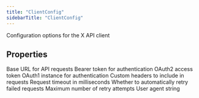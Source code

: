 ```yaml
---
title: "ClientConfig"
sidebarTitle: "ClientConfig"
---
```


Configuration options for the X API client

## Properties

<ResponseField name="baseUrl" type="string">
Base URL for API requests
</ResponseField>





<ResponseField name="bearerToken" type="string">
Bearer token for authentication
</ResponseField>





<ResponseField name="accessToken" type="string">
OAuth2 access token
</ResponseField>





<ResponseField name="oauth1" type="any">
OAuth1 instance for authentication
</ResponseField>





<ResponseField name="headers" type="Record\<string, string\>">
Custom headers to include in requests
</ResponseField>





<ResponseField name="timeout" type="number">
Request timeout in milliseconds
</ResponseField>





<ResponseField name="retry" type="boolean">
Whether to automatically retry failed requests
</ResponseField>





<ResponseField name="maxRetries" type="number">
Maximum number of retry attempts
</ResponseField>





<ResponseField name="userAgent" type="string">
User agent string
</ResponseField>



